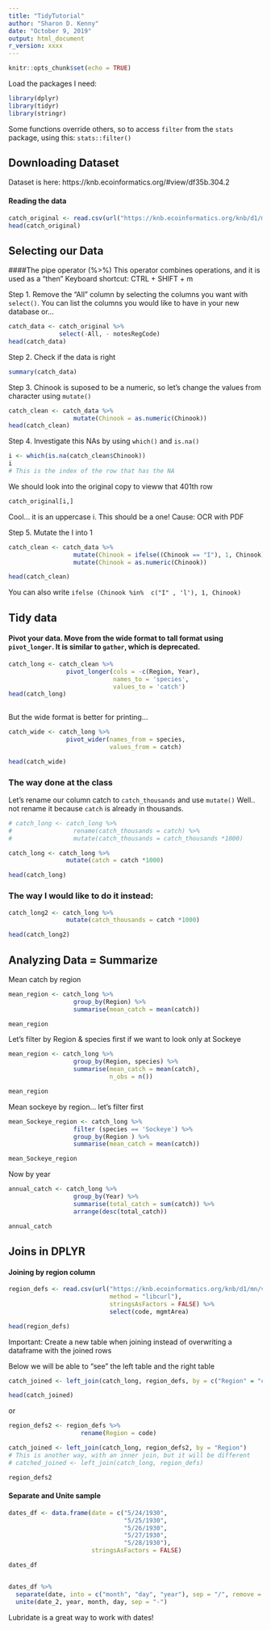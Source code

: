 ```yaml
---
title: "TidyTutorial"
author: "Sharon D. Kenny"
date: "October 9, 2019"
output: html_document
r_version: xxxx
---
```


```r
knitr::opts_chunk$set(echo = TRUE)
```


Load the packages I need:
```r
library(dplyr)
library(tidyr)
library(stringr)
```

Some functions override others, so to access `filter` from the `stats` package, using this:
`stats::filter()`


## Downloading Dataset

Dataset is here: https://knb.ecoinformatics.org/#view/df35b.304.2  


#### Reading the data

```r
catch_original <- read.csv(url("https://knb.ecoinformatics.org/knb/d1/mn/v2/object/df35b.302.1", method = "libcurl"), stringsAsFactors = FALSE)
head(catch_original)
```


## Selecting our Data

####The pipe operator (%>%)
This operator combines operations, and it is used as a "then"
Keyboard shortcut:  CTRL + SHIFT + m


Step 1.  Remove the "All" column by selecting the columns you want with `select()`.  You can list the columns you would like to have in your new database or... 

```r
catch_data <- catch_original %>%  
              select(-All, - notesRegCode)
head(catch_data)
```

Step 2.  Check if the data is right

```r
summary(catch_data)
```

Step 3. Chinook is suposed to be a numeric, so let's change the values from character using `mutate()`

```r
catch_clean <- catch_data %>% 
                  mutate(Chinook = as.numeric(Chinook))
head(catch_clean)
```

Step 4. Investigate this NAs by using `which()` and `is.na()`


```r

i <- which(is.na(catch_clean$Chinook))
i
# This is the index of the row that has the NA
```

We should look into the original copy to vieww that 401th row

```r
catch_original[i,]

```

Cool... it is an uppercase i.  This should be a one! Cause: OCR with PDF 

Step 5. Mutate the I into 1

```r
catch_clean <- catch_data %>% 
                  mutate(Chinook = ifelse((Chinook == "I"), 1, Chinook)) %>% 
                  mutate(Chinook = as.numeric(Chinook))

head(catch_clean)
```


You can also write `ifelse (Chinook %in%  c("I" , 'l'), 1, Chinook)`


## Tidy data

#### Pivot your data.  Move from the wide format to tall format using `pivot_longer`.  It is similar to `gather`, which is deprecated.

```r
catch_long <- catch_clean %>%
                pivot_longer(cols = -c(Region, Year), 
                             names_to = 'species',
                             values_to = 'catch')
head(catch_long)
  
```


But the wide format is better for printing...

```r
catch_wide <- catch_long %>% 
                pivot_wider(names_from = species,
                            values_from = catch)

head(catch_wide)
```

### The way done at the class  
Let's rename our column catch to `catch_thousands` and use `mutate()` 
Well.. not rename it because `catch` is already in thousands.

```r
# catch_long <- catch_long %>%  
#                 rename(catch_thousands = catch) %>% 
#                 mutate(catch_thousands = catch_thousands *1000)

catch_long <- catch_long %>%  
                mutate(catch = catch *1000)

head(catch_long)
```


### The way I would like to do it instead:

```r
catch_long2 <- catch_long %>%  
                mutate(catch_thousands = catch *1000)

head(catch_long2)
```



## Analyzing Data = Summarize


Mean catch by region


```r
mean_region <- catch_long %>% 
                  group_by(Region) %>% 
                  summarise(mean_catch = mean(catch))

mean_region
```



Let's filter by Region & species first if we want to look only at Sockeye

```r
mean_region <- catch_long %>% 
                  group_by(Region, species) %>% 
                  summarise(mean_catch = mean(catch),
                            n_obs = n())

mean_region
```

Mean sockeye by region... let's filter first

```r
mean_Sockeye_region <- catch_long %>% 
                  filter (species == 'Sockeye') %>% 
                  group_by(Region ) %>% 
                  summarise(mean_catch = mean(catch))

mean_Sockeye_region
```

Now by year





```r
annual_catch <- catch_long %>% 
                  group_by(Year) %>% 
                  summarise(total_catch = sum(catch)) %>% 
                  arrange(desc(total_catch))

annual_catch
```

## Joins in DPLYR
#### Joining by region column


```r
region_defs <- read.csv(url("https://knb.ecoinformatics.org/knb/d1/mn/v2/object/df35b.303.1",
                            method = "libcurl"),
                            stringsAsFactors = FALSE) %>% 
                            select(code, mgmtArea)

head(region_defs)
```

Important: Create a new table when joining instead of overwriting a dataframe with the joined rows

Below we will be able to "see" the left table and the right table

```r
catch_joined <- left_join(catch_long, region_defs, by = c("Region" = "code"))

head(catch_joined)
```

or

```r
region_defs2 <- region_defs %>% 
                    rename(Region = code)

catch_joined <- left_join(catch_long, region_defs2, by = "Region")
# This is another way, with an inner join, but it will be different
# catched_joined <- left_join(catch_long, region_defs)

region_defs2
```


#### Separate and Unite sample

```r
dates_df <- data.frame(date = c("5/24/1930",
                                "5/25/1930",
                                "5/26/1930",
                                "5/27/1930",
                                "5/28/1930"),
                       stringsAsFactors = FALSE)

dates_df 


dates_df %>% 
  separate(date, into = c("month", "day", "year"), sep = "/", remove = FALSE) %>% 
  unite(date_2, year, month, day, sep = "-")
```


Lubridate is a great way to work with dates!
